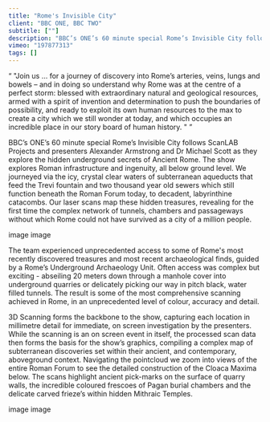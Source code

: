 ```yaml
---
title: "Rome's Invisible City"
client: "BBC ONE, BBC TWO"
subtitle: [""]
description: "BBC’s ONE’s 60 minute special Rome’s Invisible City follows ScanLAB Projects and presenters Alexander Armstrong and Dr Michael Scott as they explore the hidden underground secrets of Ancient Rome."
vimeo: "197877313"
tags: []
---
```



<Quote cite="Professor Michael Scott">
  <q>
    "Join us ... for a journey of discovery into Rome’s arteries, veins, lungs
    and bowels – and in doing so understand why Rome was at the centre of a
    perfect storm: blessed with extraordinary natural and geological resources,
    armed with a spirit of invention and determination to push the boundaries of
    possibility, and ready to exploit its own human resources to the max to
    create a city which we still wonder at today, and which occupies an
    incredible place in our story board of human history. "
  </q>
</Quote>

BBC’s ONE’s 60 minute special Rome’s Invisible City follows ScanLAB Projects and presenters Alexander Armstrong and Dr Michael Scott as they explore the hidden underground secrets of Ancient Rome. The show explores Roman infrastructure and ingenuity, all below ground level. We journeyed via the icy, crystal clear waters of subterranean aqueducts that feed the Trevi fountain and two thousand year old sewers which still function beneath the Roman Forum today, to decadent, labyrinthine catacombs. Our laser scans map these hidden treasures, revealing for the first time the complex network of tunnels, chambers and passageways without which Rome could not have survived as a city of a million people.

image
image

The team experienced unprecedented access to some of Rome's most recently discovered treasures and most recent archaeological finds, guided by a Rome’s Underground Archaeology Unit. Often access was complex but exciting - abseiling 20 meters down through a manhole cover into underground quarries or delicately picking our way in pitch black, water filled tunnels. The result is some of the most comprehensive scanning achieved in Rome, in an unprecedented level of colour, accuracy and detail.

3D Scanning forms the backbone to the show, capturing each location in millimetre detail for immediate, on screen investigation by the presenters. While the scanning is an on screen event in itself, the processed scan data then forms the basis for the show’s graphics, compiling a complex map of subterranean discoveries set within their ancient, and contemporary, aboveground context. Navigating the pointcloud we zoom into views of the entire Roman Forum to see the detailed construction of the Cloaca Maxima below. The scans highlight ancient pick-marks on the surface of quarry walls, the incredible coloured frescoes of Pagan burial chambers and the delicate carved frieze’s within hidden Mithraic Temples.

image
image

